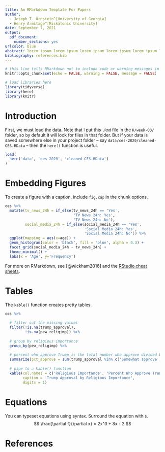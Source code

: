```yaml
---
title: An RMarkdown Template For Papers
author: 
  - Joseph T. Ornstein^[University of Georgia]
  - Henry Armitage^[Miskatonic University]
date: September 7, 2021
output:
  pdf_document:
    number_sections: yes
urlcolor: blue
abstract: lorem ipsum lorem ipsum lorem ipsum lorem ipsum lorem ipsum lorem ipsum lorem ipsum lorem ipsum lorem ipsum lorem ipsum lorem ipsum lorem ipsum lorem ipsum lorem ipsum lorem ipsum lorem ipsum lorem ipsum lorem ipsum
bibliography: references.bib
---
```


```r
# this line tells RMarkdown not to include code or warning messages in the final PDF.
knitr::opts_chunk$set(echo = FALSE, warning = FALSE, message = FALSE)

# load libraries here
library(tidyverse)
library(here)
library(knitr)
```

\newpage

# Introduction

First, we must load the data. Note that I put this `.Rmd` file in the `R/week-03/` folder, so by default it will look for files in that folder. But if your data is saved somewhere else in your project folder -- say `data/ces-2020/cleaned-CES.RData` -- then the `here()` function is useful.

```r
load(
  here('data', 'ces-2020', 'cleaned-CES.RData')
)
```

# Embedding Figures

To create a figure with a caption, include `fig.cap` in the chunk options.

```r
ces %>% 
  mutate(tv_news_24h = if_else(tv_news_24h == 'Yes',
                               'TV News 24h: Yes',
                               'TV News 24h: No'),
         social_media_24h = if_else(social_media_24h == 'Yes',
                                    'Social Media 24h: Yes',
                                    'Social Media 24h: No')) %>% 
  ggplot(mapping = aes(x=age)) +
  geom_histogram(color = 'black', fill = 'blue', alpha = 0.3) +
  facet_grid(social_media_24h ~ tv_news_24h) +
  theme_minimal() +
  labs(x = 'Age', y='Frequency')
```

For more on RMarkdown, see [@wickham2016] and the [RStudio cheat sheets](https://www.rstudio.com/resources/cheatsheets/).

# Tables

The `kable()` function creates pretty tables.

```r
ces %>% 
  
  # filter out the missing values
  filter(!is.na(trump_approval),
         !is.na(pew_religimp)) %>% 
  
  # group by religious importance
  group_by(pew_religimp) %>% 
  
  # percent who approve Trump is the total number who approve divided by n()
  summarize(pct_approve = sum(trump_approval %in% c('Somewhat approve', 'Strongly approve')) / n() * 100) %>% 
  
  # pipe to a kable() function
  kable(col.names = c('Religious Importance', 'Percent Who Approve Trump'),
        caption = 'Trump Approval by Religious Importance',
        digits = 1)
```

# Equations

You can typeset equations using [\LaTeX](https://davidhamann.de/2017/06/12/latex-cheat-sheet/) syntax. Surround the equation with `$`. $$
\frac{\partial f}{\partial x} = 2x^3 + 8x - 2
$$

# References
